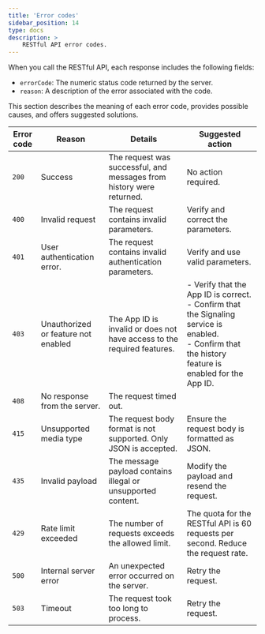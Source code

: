 ```yaml
---
title: 'Error codes'
sidebar_position: 14
type: docs
description: >
    RESTful API error codes.
---
```


When you call the <Vg k="SIG"/> RESTful API, each response includes the following fields:

* `errorCode`: The numeric status code returned by the server.
* `reason`: A description of the error associated with the code.

This section describes the meaning of each error code, provides possible causes, and offers suggested solutions.

| Error code | Reason   | Details   | Suggested action    |
| ---------- | ----------- | --- | ----------- |
| `200`      | Success          | The request was successful, and messages from history were returned.  | No action required.               |
| `400`      | Invalid request  | The request contains invalid parameters.             | Verify and correct the parameters.    |
| `401`      | User authentication error.  | The request contains invalid authentication parameters. | Verify and use valid parameters.    |
| `403`      | Unauthorized or feature not enabled | The App ID is invalid or does not have access to the required features. | - Verify that the App ID is correct.<br/>- Confirm that the Signaling service is enabled.<br/>- Confirm that the history feature is enabled for the App ID. |
| `408`   | No response from the server. | The request timed out. | | Try again later |
| `415`      | Unsupported media type              | The request body format is not supported. Only JSON is accepted.        | Ensure the request body is formatted as JSON.        |
| `435`      | Invalid payload  | The message payload contains illegal or unsupported content.            | Modify the payload and resend the request.           |
| `429`      | Rate limit exceeded                 | The number of requests exceeds the allowed limit.    | The quota for the RESTful API is 60 requests per second. Reduce the request rate.             |
| `500`      | Internal server error               | An unexpected error occurred on the server.          | Retry the request.                |
| `503`      | Timeout          | The request took too long to process.                | Retry the request.                |

